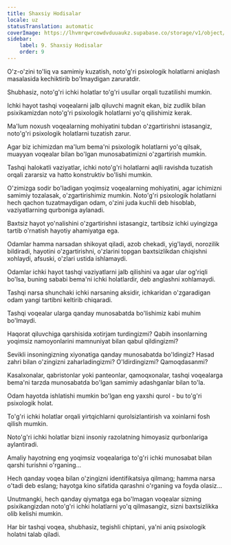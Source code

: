 ```yaml
---
title: Shaxsiy Hodisalar
locale: uz
statusTranslation: automatic
coverImage: https://lhvmrqwrcowdvduuaukz.supabase.co/storage/v1/object/public/strapi-uploads/small_cover-tratado-de-psicologia-revolucionaria.webp-5e15e1cec4e0ebebcde5d7fc7565d8fd.webp
sidebar:
    label: 9. Shaxsiy Hodisalar
    order: 9
---
```

O'z-o'zini to'liq va samimiy kuzatish, noto'g'ri psixologik holatlarni aniqlash masalasida kechiktirib bo'lmaydigan zaruratdir.

Shubhasiz, noto'g'ri ichki holatlar to'g'ri usullar orqali tuzatilishi mumkin.

Ichki hayot tashqi voqealarni jalb qiluvchi magnit ekan, biz zudlik bilan psixikamizdan noto'g'ri psixologik holatlarni yo'q qilishimiz kerak.

Ma'lum noxush voqealarning mohiyatini tubdan o'zgartirishni istasangiz, noto'g'ri psixologik holatlarni tuzatish zarur.

Agar biz ichimizdan ma'lum bema'ni psixologik holatlarni yo'q qilsak, muayyan voqealar bilan bo'lgan munosabatimizni o'zgartirish mumkin.

Tashqi halokatli vaziyatlar, ichki noto'g'ri holatlarni aqlli ravishda tuzatish orqali zararsiz va hatto konstruktiv bo'lishi mumkin.

O'zimizga sodir bo'ladigan yoqimsiz voqealarning mohiyatini, agar ichimizni samimiy tozalasak, o'zgartirishimiz mumkin. Noto'g'ri psixologik holatlarni hech qachon tuzatmaydigan odam, o'zini juda kuchli deb hisoblab, vaziyatlarning qurboniga aylanadi.

Baxtsiz hayot yo'nalishini o'zgartirishni istasangiz, tartibsiz ichki uyingizga tartib o'rnatish hayotiy ahamiyatga ega.

Odamlar hamma narsadan shikoyat qiladi, azob chekadi, yig'laydi, norozilik bildiradi, hayotini o'zgartirishni, o'zlarini topgan baxtsizlikdan chiqishni xohlaydi, afsuski, o'zlari ustida ishlamaydi.

Odamlar ichki hayot tashqi vaziyatlarni jalb qilishini va agar ular og'riqli bo'lsa, buning sababi bema'ni ichki holatlardir, deb anglashni xohlamaydi.

Tashqi narsa shunchaki ichki narsaning aksidir, ichkaridan o'zgaradigan odam yangi tartibni keltirib chiqaradi.

Tashqi voqealar ularga qanday munosabatda bo'lishimiz kabi muhim bo'lmaydi.

Haqorat qiluvchiga qarshisida xotirjam turdingizmi? Qabih insonlarning yoqimsiz namoyonlarini mamnuniyat bilan qabul qildingizmi?

Sevikli insoningizning xiyonatiga qanday munosabatda bo'ldingiz? Hasad zahri bilan o'zingizni zaharladingizmi? O'ldirdingizmi? Qamoqdasanmi?

Kasalxonalar, qabristonlar yoki panteonlar, qamoqxonalar, tashqi voqealarga bema'ni tarzda munosabatda bo'lgan samimiy adashganlar bilan to'la.

Odam hayotda ishlatishi mumkin bo'lgan eng yaxshi qurol - bu to'g'ri psixologik holat.

To'g'ri ichki holatlar orqali yirtqichlarni qurolsizlantirish va xoinlarni fosh qilish mumkin.

Noto'g'ri ichki holatlar bizni insoniy razolatning himoyasiz qurbonlariga aylantiradi.

Amaliy hayotning eng yoqimsiz voqealariga to'g'ri ichki munosabat bilan qarshi turishni o'rganing...

Hech qanday voqea bilan o'zingizni identifikatsiya qilmang; hamma narsa o'tadi deb eslang; hayotga kino sifatida qarashni o'rganing va foyda olasiz...

Unutmangki, hech qanday qiymatga ega bo'lmagan voqealar sizning psixikangizdan noto'g'ri ichki holatlarni yo'q qilmasangiz, sizni baxtsizlikka olib kelishi mumkin.

Har bir tashqi voqea, shubhasiz, tegishli chiptani, ya'ni aniq psixologik holatni talab qiladi.

